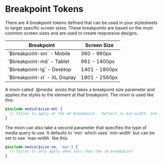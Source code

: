 
<Meta title="Design/Breakpoint Tokens" />

<main className="sb-unstyled doc-wrapper">
<h1 className="h1">Breakpoint Tokens</h1>

<span className="p">
  There are 4 breakpoint tokens defined that can be used in your stylesheets to target specific screen sizes. These
  breakpoints are based on the most common screen sizes and are used to create responsive designs.
</span>

<table className="token-table">
  <thead>
    <tr>
      <th>Breakpoint</th>
      <th>Screen Size</th>
    </tr>
  </thead>
  <tbody>
    <tr>
      <td>
        <span className="token">`$breakpoint-sm` - Mobile</span>
      </td>
      <td>
        <span className="property">360 - 960px</span>
      </td>
    </tr>
    <tr>
      <td>
        <span className="token">`$breakpoint-md` - Tablet</span>
      </td>
      <td>
        <span className="property">961 - 1400px</span>
      </td>
    </tr>
    <tr>
      <td>
        <span className="token">`$breakpoint-lg` - Desktop</span>
      </td>
      <td>
        <span className="property">1401 - 1800px</span>
      </td>
    </tr>
    <tr>
      <td>
        <span className="token">`$breakpoint-xl` - XL Display</span>
      </td>
      <td>
        <span className="property">1801 - 2560px</span>
      </td>
    </tr>
  </tbody>
</table>

<span className="p">
  A mixin called `@media` exists that takes a breakpoint size parameter and applies the styles to the element at that
  breakpoint. The mixin is used like this:
</span>

```scss
@include media($size-md) {
  // Styles to apply at the md breakpoint.  Default is min-width, and it uses the smallest size so in this case anything greater than 961px
}
```

<span className="p">
  The mixin can also take a second parameter that specifies the type of media query to use. It defaults to `min` which
  uses `min-width` but can be set to use `max-width` like this.
</span>

```scss
@include media($size-sm, 'max') {
  // Styles to only apply when less than the sm breakpoint
}
```

</main>
